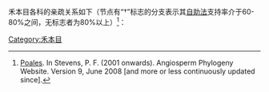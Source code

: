 禾本目各科的亲疏关系如下（节点有“†”标志的分支表示其[[自助法]]支持率介于60-80%之间，无标志者为80%以上）<ref name="APWeb Poales"><u>[http://www.mobot.org/MOBOT/Research/APweb/orders/poalesweb.htm#Poales Poales]</u>. In Stevens, P. F. (2001 onwards). Angiosperm Phylogeny Website. Version 9, June 2008 [and more or less continuously updated since].</ref>：
{{分支|style=font-size:90%; line-height:90%|标1=[[禾本目]] Poales|
{{分支|{{分支|{{分支|{{分支|{{分支|{{分支|{{分支|[[二柱草科]] Ecdeiocoleaceae|[[拟苇科]] Joinvilleaceae}}|[[禾本科]] Poaceae}}|[[须叶藤科]] Flagellariaceae}}|{{分支|{{分支|[[帚灯草科]] Restionaceae|[[刺鳞草科]] Centrolepidaceae}}|[[苞穗草科]] Anarthriaceae}}}}|{{分支|{{分支|{{分支|{{分支|[[莎草科]] Cyperaceae|[[灯心草科]] Juncaceae}}|[[梭子草科]] Thurniaceae}}|[[苔草科]] Mayacaceae}}|标1=†|{{分支|[[黄眼草科]] Xyridaceae|[[谷精草科]] Eriocaulaceae}}}}|标2=†}}|[[偏穗草科]] Rapateaceae}}|{{分支|标1=[[香蒲科]] Typhaceae|{{分支|[[香蒲属]] ''Typha''|[[黑三棱属]] ''Sparganium''}}|[[凤梨科]] Bromeliaceae}}}}
}}<noinclude>

[[Category:禾本目]]
</noinclude>